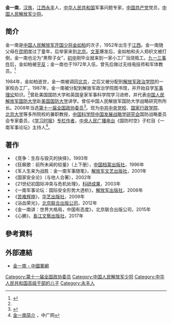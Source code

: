 '''金一南'''{{BD|1952年|2月||}}，[[汉族|汉族]]，[[江西|江西]][[永丰|永丰]]人，[[中华人民共和国|中华人民共和国]]军事问题专家，[[中国共产党|中国共产党]]党员，[[中国人民解放军少将|中国人民解放军少将]]。

==简介==
金一南是[[中国人民解放军开国少将|中国人民解放军开国少将]][[金如柏|金如柏]]的次子，1952年出生于[[江西|江西]]。金一南随父母在[[昆明|昆明]]度过了童年，后举家来到[[北京|北京]]。[[文革|文革]]爆发后，金如柏和夫人郑织文被打倒，金一南也沦为“黑帮子女”，[[初中|初中]]刚毕业就来到一家小工厂当烧瓶工。[[九一三事件|九一三事件]]后，金如柏被[[平反|平反]]；金一南也于1972年入伍，曾先后做过无线电技师和军体教员。<ref name=hqrw>{{cite news |author1=许陈静, 李静涛, 王乐然 |title=国防大学教授金一南少将：美国在塑造英雄，我们在推倒英雄 |url=https://www.guancha.cn/politics/2014_02_28_209464_s.shtml |accessdate=2018-10-24 |agency=环球人物 |publisher=观察者网 |date=2014-02-28 |language=zh-hans |archive-date=2020-08-06 |archive-url=https://web.archive.org/web/20200806124822/https://www.guancha.cn/politics/2014_02_28_209464_s.shtml |dead-url=no }}</ref>

1984年，金如柏逝世，金一南被调回[[北京|北京]]，之后又被分配到[[解放军政治学院|解放军政治学院]]的一家校办工厂。1987年，金一南被分配到解放军政治学院图书馆，并开始自学[[军事理论|军事理论]]知识。<ref name=hqrw/>曾赴美国国防大学和英国皇家军事科学院学习进修，并代表[[中国人民解放军国防大学|中国人民解放军国防大学]]赴[[美国国防大学|美国国防大学]]讲学。曾任中国人民解放军国防大学战略研究所所长。2008年当选[[第十一届全国政协委员|第十一届全国政协委员]]<ref>{{cite news|title=第十一届全国政协委员名单|url=http://www.indaa.com.cn/zt/2009qglh/zxzs/200903/t20090303_127573.html|accessdate=2013-04-09|newspaper=新华社北京1月25日电 中国人民政治协商会议第十一届全国委员会委员名单(共2237人，2008年1月25日政协第十届全国委员会常务委员会第二十次会议通过)|date=2008年1月25日|deadurl=yes|archiveurl=https://web.archive.org/web/20130928014403/http://www.indaa.com.cn/zt/2009qglh/zxzs/200903/t20090303_127573.html|archivedate=2013年9月28日}}</ref>。现为[[中共中央党校|中共中央党校]]、[[国家行政学院|国家行政学院]]、[[北京大学|北京大学]]等多所院校的兼职教授，[[中国科学院|中国科学院]][[中国发展战略学研究会|中国发展战略学研究会]]国防战略委员会专家委员，《[[学习时报|学习时报]]》[[专栏作者|专栏作者]]，[[中央人民广播电台|中央人民广播电台]]《国防时空》子栏目《一南军事论坛》主持人<ref>[http://www.cnr.cn/military/tebie/jyn/ynjj/200712/t20071207_504648201.html 金一南简介] {{Wayback|url=http://www.cnr.cn/military/tebie/jyn/ynjj/200712/t20071207_504648201.html |date=20190917000932 }}，中广网</ref>。

==著作==
*《竞争：生存与毁灭的抉择》，1993年
*《狂飙歌：前所未闻的较量》（上下册），[[中国档案出版社|中国档案出版社]]，1996年
*《军人生来为战胜：金一南军事随笔》，[[解放军文艺出版社|解放军文艺出版社]]，2001年
*《国家安全论》（与他人合著），2002年
*《21世纪初国际冲突与危机处理》，[[科研成果|科研成果]]，2003年
*《一南军事论坛：国际安全形势大透析》，[[解放军出版社|解放军出版社]]，2006年
*《[[苦难辉煌|苦难辉煌]]》，[[华艺出版社|华艺出版社]]，2009年
*《浴血荣光》，[[北京联合出版公司|北京联合出版公司]]，2012年
*《金一南讲：世界大格局，中国有态度》，北京联合出版公司，2015年
*《心勝》，[[長江文藝出版社|長江文藝出版社]]，2017年

== 參考資料 ==
{{Reflist}}

== 外部連結 ==
*[http://www.81.cn/mjjt/node_78988.htm 金一南 - 中國軍網] {{Wayback|url=http://www.81.cn/mjjt/node_78988.htm |date=20200129201326 }}

[[Category:第十一届全国政协委员|Category:第十一届全国政协委员]]
[[Category:中国人民解放军少将|Category:中国人民解放军少将]]
[[Category:中华人民共和国高级干部的儿子|Category:中华人民共和国高级干部的儿子]]
[[Category:永丰人|Category:永丰人]]